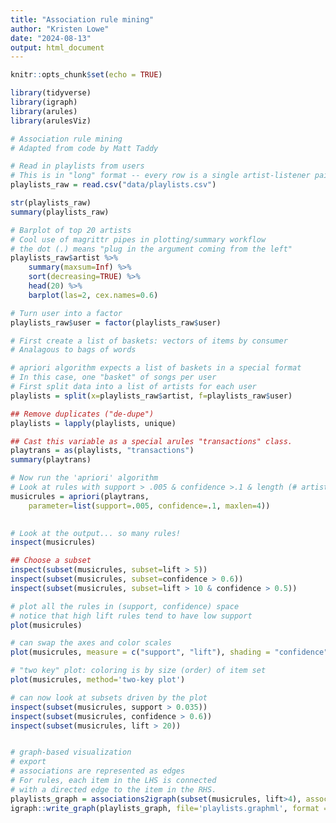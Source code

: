 ```yaml
---
title: "Association rule mining"
author: "Kristen Lowe"
date: "2024-08-13"
output: html_document
---
```


```r
knitr::opts_chunk$set(echo = TRUE)
```

```r
library(tidyverse)
library(igraph)
library(arules)
library(arulesViz)
```

```r
# Association rule mining
# Adapted from code by Matt Taddy

# Read in playlists from users
# This is in "long" format -- every row is a single artist-listener pair
playlists_raw = read.csv("data/playlists.csv")

str(playlists_raw)
summary(playlists_raw)

# Barplot of top 20 artists
# Cool use of magrittr pipes in plotting/summary workflow
# the dot (.) means "plug in the argument coming from the left"
playlists_raw$artist %>%
	summary(maxsum=Inf) %>%
	sort(decreasing=TRUE) %>%
	head(20) %>%
	barplot(las=2, cex.names=0.6) 

# Turn user into a factor
playlists_raw$user = factor(playlists_raw$user)

# First create a list of baskets: vectors of items by consumer
# Analagous to bags of words

# apriori algorithm expects a list of baskets in a special format
# In this case, one "basket" of songs per user
# First split data into a list of artists for each user
playlists = split(x=playlists_raw$artist, f=playlists_raw$user)

## Remove duplicates ("de-dupe")
playlists = lapply(playlists, unique)

## Cast this variable as a special arules "transactions" class.
playtrans = as(playlists, "transactions")
summary(playtrans)

# Now run the 'apriori' algorithm
# Look at rules with support > .005 & confidence >.1 & length (# artists) <= 4
musicrules = apriori(playtrans, 
	parameter=list(support=.005, confidence=.1, maxlen=4))
     

# Look at the output... so many rules!
inspect(musicrules)

## Choose a subset
inspect(subset(musicrules, subset=lift > 5))
inspect(subset(musicrules, subset=confidence > 0.6))
inspect(subset(musicrules, subset=lift > 10 & confidence > 0.5))

# plot all the rules in (support, confidence) space
# notice that high lift rules tend to have low support
plot(musicrules)

# can swap the axes and color scales
plot(musicrules, measure = c("support", "lift"), shading = "confidence")

# "two key" plot: coloring is by size (order) of item set
plot(musicrules, method='two-key plot')

# can now look at subsets driven by the plot
inspect(subset(musicrules, support > 0.035))
inspect(subset(musicrules, confidence > 0.6))
inspect(subset(musicrules, lift > 20))


# graph-based visualization
# export
# associations are represented as edges
# For rules, each item in the LHS is connected
# with a directed edge to the item in the RHS. 
playlists_graph = associations2igraph(subset(musicrules, lift>4), associationsAsNodes = FALSE)
igraph::write_graph(playlists_graph, file='playlists.graphml', format = "graphml")
```



